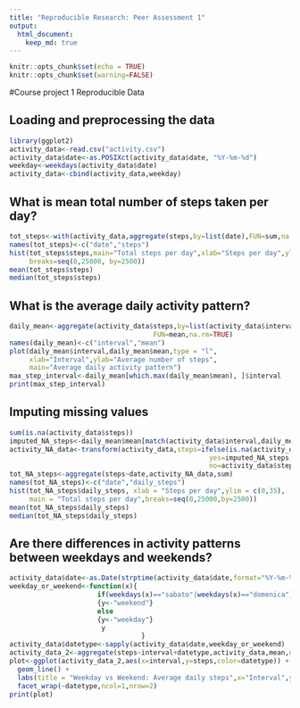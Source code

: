 ```yaml
---
title: "Reproducible Research: Peer Assessment 1"
output: 
  html_document:
    keep_md: true
---
```

```r
knitr::opts_chunk$set(echo = TRUE)
knitr::opts_chunk$set(warning=FALSE)
```
#Course project 1 Reproducible Data

## Loading and preprocessing the data
```r
library(ggplot2)
activity_data<-read.csv("activity.csv")
activity_data$date<-as.POSIXct(activity_data$date, "%Y-%m-%d")
weekday<-weekdays(activity_data$date)
activity_data<-cbind(activity_data,weekday)
```

## What is mean total number of steps taken per day?
```r
tot_steps<-with(activity_data,aggregate(steps,by=list(date),FUN=sum,na.rm = TRUE))
names(tot_steps)<-c("date","steps")
hist(tot_steps$steps,main="Total steps per day",xlab="Steps per day",ylim=c(0,22),
     breaks=seq(0,25000, by=2500))
mean(tot_steps$steps)
median(tot_steps$steps)
```

## What is the average daily activity pattern?
```r
daily_mean<-aggregate(activity_data$steps,by=list(activity_data$interval),
                                    FUN=mean,na.rm=TRUE)
names(daily_mean)<-c("interval","mean")
plot(daily_mean$interval,daily_mean$mean,type = "l",
     xlab="Interval",ylab="Average number of steps",
     main="Average daily activity pattern")
max_step_interval<-daily_mean[which.max(daily_mean$mean), ]$interval
print(max_step_interval)
```
## Imputing missing values
```r
sum(is.na(activity_data$steps))
imputed_NA_steps<-daily_mean$mean[match(activity_data$interval,daily_mean$interval)]
activity_NA_data<-transform(activity_data,steps=ifelse(is.na(activity_data$steps),
                                                  yes=imputed_NA_steps,
                                                  no=activity_data$steps))
tot_NA_steps<-aggregate(steps~date,activity_NA_data,sum)
names(tot_NA_steps)<-c("date","daily_steps")
hist(tot_NA_steps$daily_steps, xlab = "Steps per day",ylim = c(0,35),
     main = "Total steps per day",breaks=seq(0,25000,by=2500))
mean(tot_NA_steps$daily_steps)
median(tot_NA_steps$daily_steps)
```

## Are there differences in activity patterns between weekdays and weekends?
```r
activity_data$date<-as.Date(strptime(activity_data$date,format="%Y-%m-%d"))
weekday_or_weekend<-function(x){
                      if(weekdays(x)=="sabato"|weekdays(x)=="domenica") 
                      {y<-"weekend"}
                      else 
                      {y<-"weekday"}
                       y
                                 }
activity_data$datetype<-sapply(activity_data$date,weekday_or_weekend)
activity_data_2<-aggregate(steps~interval+datetype,activity_data,mean,na.rm=TRUE)
plot<-ggplot(activity_data_2,aes(x=interval,y=steps,color=datetype)) +
  geom_line() +
  labs(title = "Weekday vs Weekend: Average daily steps",x="Interval",y ="Average n° steps")+
  facet_wrap(~datetype,ncol=1,nrow=2)
print(plot)
```
